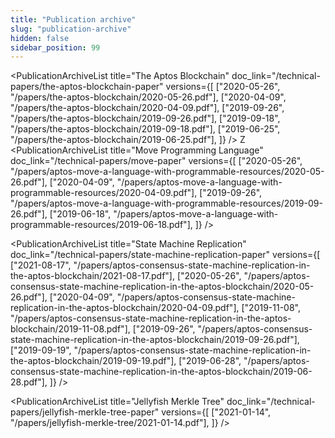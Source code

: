 ```yaml
---
title: "Publication archive"
slug: "publication-archive"
hidden: false
sidebar_position: 99
---
```


<div className="archiveContainer">

  <PublicationArchiveList
    title="The Aptos Blockchain"
    doc_link="/technical-papers/the-aptos-blockchain-paper"
    versions={[
      ["2020-05-26", "/papers/the-aptos-blockchain/2020-05-26.pdf"],
      ["2020-04-09", "/papers/the-aptos-blockchain/2020-04-09.pdf"],
      ["2019-09-26", "/papers/the-aptos-blockchain/2019-09-26.pdf"],
      ["2019-09-18", "/papers/the-aptos-blockchain/2019-09-18.pdf"],
      ["2019-06-25", "/papers/the-aptos-blockchain/2019-06-25.pdf"],
    ]}
  />
Z
  <PublicationArchiveList
    title="Move Programming Language"
    doc_link="/technical-papers/move-paper"
    versions={[
      ["2020-05-26", "/papers/aptos-move-a-language-with-programmable-resources/2020-05-26.pdf"],
      ["2020-04-09", "/papers/aptos-move-a-language-with-programmable-resources/2020-04-09.pdf"],
      ["2019-09-26", "/papers/aptos-move-a-language-with-programmable-resources/2019-09-26.pdf"],
      ["2019-06-18", "/papers/aptos-move-a-language-with-programmable-resources/2019-06-18.pdf"],
    ]}
  />

  <PublicationArchiveList
    title="State Machine Replication"
    doc_link="/technical-papers/state-machine-replication-paper"
    versions={[
      ["2021-08-17", "/papers/aptos-consensus-state-machine-replication-in-the-aptos-blockchain/2021-08-17.pdf"],
      ["2020-05-26", "/papers/aptos-consensus-state-machine-replication-in-the-aptos-blockchain/2020-05-26.pdf"],
      ["2020-04-09", "/papers/aptos-consensus-state-machine-replication-in-the-aptos-blockchain/2020-04-09.pdf"],
      ["2019-11-08", "/papers/aptos-consensus-state-machine-replication-in-the-aptos-blockchain/2019-11-08.pdf"],
      ["2019-09-26", "/papers/aptos-consensus-state-machine-replication-in-the-aptos-blockchain/2019-09-26.pdf"],
      ["2019-09-19", "/papers/aptos-consensus-state-machine-replication-in-the-aptos-blockchain/2019-09-19.pdf"],
      ["2019-06-28", "/papers/aptos-consensus-state-machine-replication-in-the-aptos-blockchain/2019-06-28.pdf"],
    ]}
  />


  <PublicationArchiveList
    title="Jellyfish Merkle Tree"
    doc_link="/technical-papers/jellyfish-merkle-tree-paper"
    versions={[
      ["2021-01-14", "/papers/jellyfish-merkle-tree/2021-01-14.pdf"],
    ]}
  />

</div>

